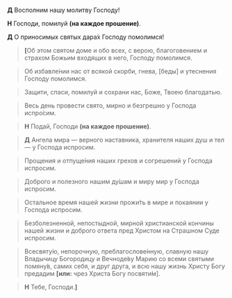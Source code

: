 **Д** Восполним нашу молитву Господу!

**Н** Господи, помилуй **(на каждое прошение)**.

**Д** О приносимых святых дара́х Господу помолимся!

><R><b>[</b></R>Об этом святом доме и обо всех, с верою, благоговением и страхом Божьим входящих в него, Господу помолимся.

>Об избавле́нии нас от всякой скорби, гнева, [беды́] и утеснения Господу помолимся.

>Защити, спаси, помилуй и сохрани нас, Боже, Тво­ею благодатью.

>Весь день провести свято, мирно и безгрешно у Господа испро́сим.

>**Н** Подай, Господи **(на каждое прошение)**.

>**Д** Ангела мира — верного наставника, хранителя наших душ и тел — у Господа испросим.

>Прощения и отпуще́ния наших грехов и согрешений у Господа испросим.

>Доброго и полезного нашим ду́шам и миру мир у Господа испросим.

>Остальное время нашей жизни прожи́ть в мире и покаянии у Господа испросим.

>Безболезненной, непостыдной, мирной христианской кончины нашей жизни и доброго ответа пред Христом на Страшном Суде испросим.

>Всесвяту́ю, непорочную, преблагослове́нную, славную нашу Владычицу Богородицу и Вечноде́ву Марию со всеми святыми помяну́в, самих себя, и друг друга, и всю нашу жизнь Христу Богу предадим **[или:** чрез Христа Богу посвяти́м<R>]</R>.

>**Н** Тебе, Господи.**<b>]</b>**


